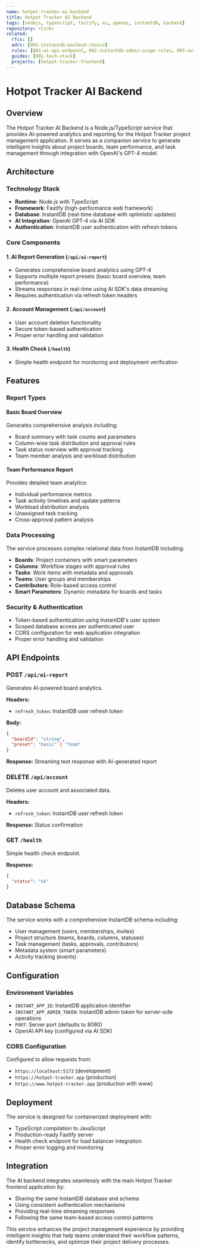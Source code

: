 ```yaml
---
name: hotpot-tracker-ai-backend
title: Hotpot Tracker AI Backend
tags: [nodejs, typescript, fastify, ai, openai, instantdb, backend]
repository: <link>
related:
  rfcs: []
  adrs: [001-instantdb-backend-choice]
  rules: [001-ai-api-endpoint, 002-instantdb-admin-usage-rules, 003-authentication-security-rules]
  guides: [001-tech-stack]
  projects: [hotpot-tracker-frontend]
---
```


# Hotpot Tracker AI Backend

## Overview

The Hotpot Tracker AI Backend is a Node.js/TypeScript service that provides AI-powered analytics and reporting for the Hotpot Tracker project management application. It serves as a companion service to generate intelligent insights about project boards, team performance, and task management through integration with OpenAI's GPT-4 model.

## Architecture

### Technology Stack

- **Runtime**: Node.js with TypeScript
- **Framework**: Fastify (high-performance web framework)
- **Database**: InstantDB (real-time database with optimistic updates)
- **AI Integration**: OpenAI GPT-4 via AI SDK
- **Authentication**: InstantDB user authentication with refresh tokens

### Core Components

#### 1. AI Report Generation (`/api/ai-report`)

- Generates comprehensive board analytics using GPT-4
- Supports multiple report presets (basic board overview, team performance)
- Streams responses in real-time using AI SDK's data streaming
- Requires authentication via refresh token headers

#### 2. Account Management (`/api/account`)

- User account deletion functionality
- Secure token-based authentication
- Proper error handling and validation

#### 3. Health Check (`/health`)

- Simple health endpoint for monitoring and deployment verification

## Features

### Report Types

#### Basic Board Overview

Generates comprehensive analysis including:
- Board summary with task counts and parameters
- Column-wise task distribution and approval rules
- Task status overview with approval tracking
- Team member analysis and workload distribution

#### Team Performance Report

Provides detailed team analytics:
- Individual performance metrics
- Task activity timelines and update patterns
- Workload distribution analysis
- Unassigned task tracking
- Cross-approval pattern analysis

### Data Processing

The service processes complex relational data from InstantDB including:
- **Boards**: Project containers with smart parameters
- **Columns**: Workflow stages with approval rules
- **Tasks**: Work items with metadata and approvals
- **Teams**: User groups and memberships
- **Contributors**: Role-based access control
- **Smart Parameters**: Dynamic metadata for boards and tasks

### Security & Authentication

- Token-based authentication using InstantDB's user system
- Scoped database access per authenticated user
- CORS configuration for web application integration
- Proper error handling and validation

## API Endpoints

### POST `/api/ai-report`

Generates AI-powered board analytics.

**Headers:**
- `refresh_token`: InstantDB user refresh token

**Body:**
```json
{
  "boardId": "string",
  "preset": "basic" | "team"
}
```

**Response:** Streaming text response with AI-generated report

### DELETE `/api/account`

Deletes user account and associated data.

**Headers:**
- `refresh_token`: InstantDB user refresh token

**Response:** Status confirmation

### GET `/health`

Simple health check endpoint.

**Response:**
```json
{
  "status": "ok"
}
```

## Database Schema

The service works with a comprehensive InstantDB schema including:
- User management (users, memberships, invites)
- Project structure (teams, boards, columns, statuses)
- Task management (tasks, approvals, contributors)
- Metadata system (smart parameters)
- Activity tracking (events)

## Configuration

### Environment Variables

- `INSTANT_APP_ID`: InstantDB application identifier
- `INSTANT_APP_ADMIN_TOKEN`: InstantDB admin token for server-side operations
- `PORT`: Server port (defaults to 8080)
- OpenAI API key (configured via AI SDK)

### CORS Configuration

Configured to allow requests from:
- `https://localhost:5173` (development)
- `https://hotpot-tracker.app` (production)
- `https://www.hotpot-tracker.app` (production with www)

## Deployment

The service is designed for containerized deployment with:
- TypeScript compilation to JavaScript
- Production-ready Fastify server
- Health check endpoint for load balancer integration
- Proper error logging and monitoring

## Integration

The AI backend integrates seamlessly with the main Hotpot Tracker frontend application by:
- Sharing the same InstantDB database and schema
- Using consistent authentication mechanisms
- Providing real-time streaming responses
- Following the same team-based access control patterns

This service enhances the project management experience by providing intelligent insights that help teams understand their workflow patterns, identify bottlenecks, and optimize their project delivery processes.